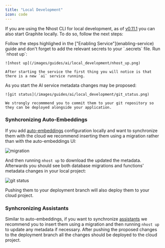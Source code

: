 ```yaml
---
title: "Local Development"
icon: code
---
```


If you are using the Nhost CLI for local development, as of [v0.11.1](https://github.com/nhost/cli/releases/tag/v1.11.1) you can also start Graphite locally. To do so, follow the next steps:



<Steps>
  <Step title="Configuring the Service">
    Follow the steps highlighed in the ["Enabling Service"](enabling-service) guide and don't forget to add the relevant secrets to your `.secrets` file.
  </Step>
  <Step title="Start nhost">
    Run `nhost up`:

    ![nhost up](/images/guides/ai/local_development/nhost_up.png)

    After starting the service the first thing you will notice is that there is a new `ai` service running.
  </Step>
  <Step title="Commit metadata changes">
    As you start the AI service metadata changes may be proposed:

    ![git status](/images/guides/ai/local_development/git_status.png)

    We strongly recommmend you to commit them to your git repository so they can be deployed alongside your application.
  </Step>
</Steps>


### Synhcronizing Auto-Embeddings

If you add [auto-embeddings](/guides/ai/auto-embeddings) configuration locally and want to synchronize them with the cloud we recommend inserting them using a migration rather than with the auto-embeddings UI:

![migration](/images/guides/ai/local_development/migration.png)

And then running `nhost up` to download the updated the metadata. Afterwards you should see both database migrations and functions' metadata changes in your local project:

![git status](/images/guides/ai/local_development/git_status_functions.png)

Pushing them to your deployment branch will also deploy them to your cloud project.

### Synhcronizing Assistants

Similar to auto-embeddings, if you want to synchronize [assistants](/guides/ai/assistants) we recommend you to insert them using a migration and then running `nhost up` to update any metadata if necessary. After pushing the proposed changes to the deployment branch all the changes should be deployed to the cloud project.
